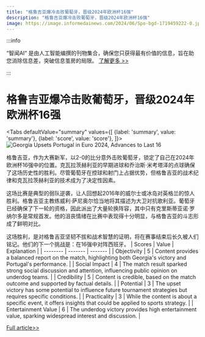```yaml
---
title: "格鲁吉亚爆冷击败葡萄牙，晋级2024年欧洲杯16强"
description: "格鲁吉亚爆冷击败葡萄牙，晋级2024年欧洲杯16强"
image: https://image.informedainews.com/2024/06/Spo-bgd-1719459222-0.jpg
---
```



:::info

“智闻AI“ 是由人工智能编撰的刊物集合，确保您只获得最有价值的信息，旨在助您消除信息差，突破信息茧房的局限。  [了解更多 >>](/)

:::

# 格鲁吉亚爆冷击败葡萄牙，晋级2024年欧洲杯16强


<Tabs
	defaultValue="summary"
	values={[
	{label: 'summary', value: 'summary'},
	{label: 'score', value: 'score'},
]}>
<TabItem value="summary">
<img
  src="https://image.informedainews.com/2024/06/Spo-bgd-1719459222-0.jpg"
  alt="Georgia Upsets Portugal in Euro 2024, Advances to Last 16"
/>



格鲁吉亚，作为大赛新军，以2-0的比分意外击败葡萄牙，锁定了自己在2024年欧洲杯16强中的位置。克瓦拉茨赫利亚的早期进球和乔治斯·米考塔泽的点球确保了这场历史性的胜利。尽管葡萄牙在控球和射门上占据优势，但格鲁吉亚的战术纪律和克瓦拉茨赫利亚的技术成为了决定性因素。

这场比赛是典型的弱队逆袭，让人回想起2016年的威尔士或冰岛对英格兰的惊人胜利。格鲁吉亚主教练威利·萨尼奥尔恰当地将其描述为大卫对抗歌利亚。葡萄牙已经确保了下一轮的资格，因此派出了大量轮换阵容，其中只有克里斯蒂亚诺·罗纳尔多是常规首发。他的沮丧情绪在比赛中表现得十分明显，与格鲁吉亚的斗志形成了鲜明对比。

这场胜利，是对格鲁吉亚坚韧不拔和战术智慧的证明，将在赛事结束后长久被人们铭记。他们的下一个挑战是：在16强中对阵西班牙。
</TabItem>
<TabItem value="score">
	| Scores     | Value   | Explanation |
	| -------- | ------- | ------- |
	| Objectivity  | 5    | Content provides a balanced report on the match, highlighting both Georgia's victory and Portugal's performance.    |
	| Social Impact | 4     | The match result sparked strong social discussion and attention, influencing public opinion on underdog teams.    |
	| Credibility    | 5    | Content is credible, based on the match outcome and supported by factual details.    |
	| Potential    | 3    | The upset victory has some potential to influence future tournament strategies but requires specific conditions.    |
	| Practicality    | 3    | While the content is about a specific event, it offers insights that could be applied to sports strategy.    |
	| Entertainment Value    | 6    | The underdog victory provides high entertainment value, sparking widespread interest and discussion.    |
</TabItem>
</Tabs>

[Full article>>](https://www.theguardian.com/football/article/2024/jun/26/georgia-portugal-euro-2024-match-report)
